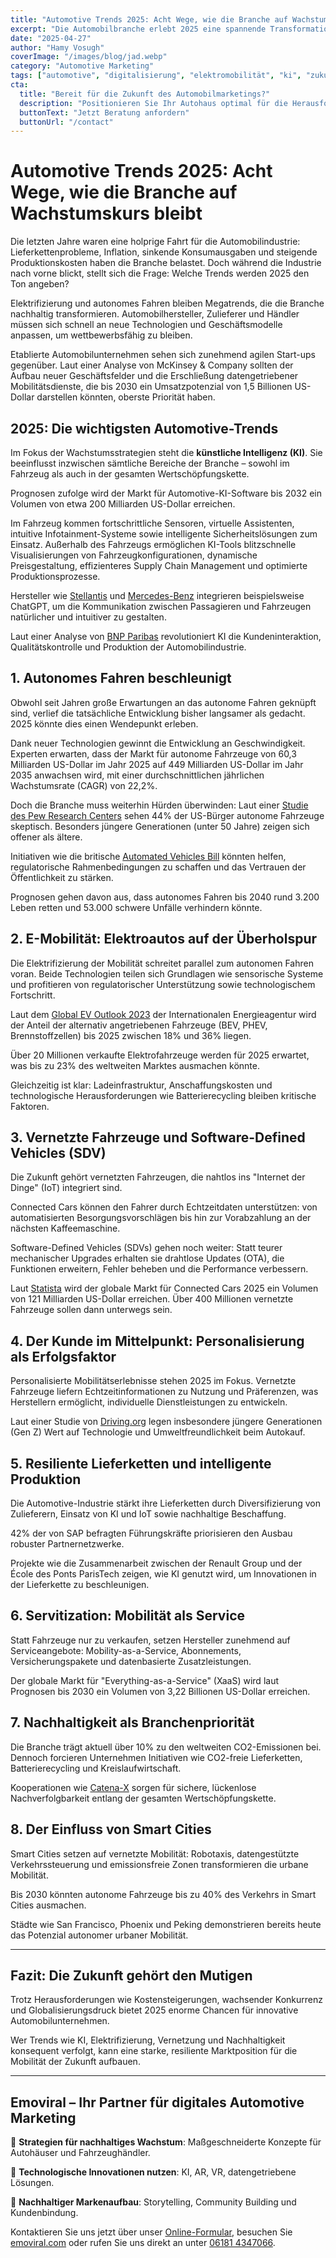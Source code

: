 ```yaml
---
title: "Automotive Trends 2025: Acht Wege, wie die Branche auf Wachstumskurs bleibt"
excerpt: "Die Automobilbranche erlebt 2025 eine spannende Transformation. Entdecken Sie alle Schlüsseltrends, die das Wachstum bestimmen."
date: "2025-04-27"
author: "Hamy Vosugh"
coverImage: "/images/blog/jad.webp"
category: "Automotive Marketing"
tags: ["automotive", "digitalisierung", "elektromobilität", "ki", "zukunftdermobilität"]
cta:
  title: "Bereit für die Zukunft des Automobilmarketings?"
  description: "Positionieren Sie Ihr Autohaus optimal für die Herausforderungen von morgen – mit innovativen digitalen Strategien."
  buttonText: "Jetzt Beratung anfordern"
  buttonUrl: "/contact"
---
```


# Automotive Trends 2025: Acht Wege, wie die Branche auf Wachstumskurs bleibt

Die letzten Jahre waren eine holprige Fahrt für die Automobilindustrie: Lieferkettenprobleme, Inflation, sinkende Konsumausgaben und steigende Produktionskosten haben die Branche belastet. Doch während die Industrie nach vorne blickt, stellt sich die Frage: Welche Trends werden 2025 den Ton angeben?

Elektrifizierung und autonomes Fahren bleiben Megatrends, die die Branche nachhaltig transformieren. Automobilhersteller, Zulieferer und Händler müssen sich schnell an neue Technologien und Geschäftsmodelle anpassen, um wettbewerbsfähig zu bleiben.

Etablierte Automobilunternehmen sehen sich zunehmend agilen Start-ups gegenüber. Laut einer Analyse von McKinsey & Company sollten der Aufbau neuer Geschäftsfelder und die Erschließung datengetriebener Mobilitätsdienste, die bis 2030 ein Umsatzpotenzial von 1,5 Billionen US-Dollar darstellen könnten, oberste Priorität haben.

## 2025: Die wichtigsten Automotive-Trends

Im Fokus der Wachstumsstrategien steht die **künstliche Intelligenz (KI)**. Sie beeinflusst inzwischen sämtliche Bereiche der Branche – sowohl im Fahrzeug als auch in der gesamten Wertschöpfungskette.

Prognosen zufolge wird der Markt für Automotive-KI-Software bis 2032 ein Volumen von etwa 200 Milliarden US-Dollar erreichen.

Im Fahrzeug kommen fortschrittliche Sensoren, virtuelle Assistenten, intuitive Infotainment-Systeme sowie intelligente Sicherheitslösungen zum Einsatz. Außerhalb des Fahrzeugs ermöglichen KI-Tools blitzschnelle Visualisierungen von Fahrzeugkonfigurationen, dynamische Preisgestaltung, effizienteres Supply Chain Management und optimierte Produktionsprozesse.

Hersteller wie [Stellantis](https://www.stellantis.com) und [Mercedes-Benz](https://www.mercedes-benz.com) integrieren beispielsweise ChatGPT, um die Kommunikation zwischen Passagieren und Fahrzeugen natürlicher und intuitiver zu gestalten.

Laut einer Analyse von [BNP Paribas](https://group.bnpparibas/en/news/how-is-artificial-intelligence-driving-transformation-in-the-automotive-industry) revolutioniert KI die Kundeninteraktion, Qualitätskontrolle und Produktion der Automobilindustrie.

## 1. Autonomes Fahren beschleunigt

Obwohl seit Jahren große Erwartungen an das autonome Fahren geknüpft sind, verlief die tatsächliche Entwicklung bisher langsamer als gedacht. 2025 könnte dies einen Wendepunkt erleben.

Dank neuer Technologien gewinnt die Entwicklung an Geschwindigkeit. Experten erwarten, dass der Markt für autonome Fahrzeuge von 60,3 Milliarden US-Dollar im Jahr 2025 auf 449 Milliarden US-Dollar im Jahr 2035 anwachsen wird, mit einer durchschnittlichen jährlichen Wachstumsrate (CAGR) von 22,2%.

Doch die Branche muss weiterhin Hürden überwinden: Laut einer [Studie des Pew Research Centers](https://www.pewresearch.org/internet/2022/03/17/americans-cautious-about-the-deployment-of-driverless-cars/) sehen 44% der US-Bürger autonome Fahrzeuge skeptisch. Besonders jüngere Generationen (unter 50 Jahre) zeigen sich offener als ältere.

Initiativen wie die britische [Automated Vehicles Bill](https://www.smmt.co.uk/back-automated-vehicles-bill-to-unlock-multi-billion-uk-self-driving-revolution/) könnten helfen, regulatorische Rahmenbedingungen zu schaffen und das Vertrauen der Öffentlichkeit zu stärken.

Prognosen gehen davon aus, dass autonomes Fahren bis 2040 rund 3.200 Leben retten und 53.000 schwere Unfälle verhindern könnte.

## 2. E-Mobilität: Elektroautos auf der Überholspur

Die Elektrifizierung der Mobilität schreitet parallel zum autonomen Fahren voran. Beide Technologien teilen sich Grundlagen wie sensorische Systeme und profitieren von regulatorischer Unterstützung sowie technologischem Fortschritt.

Laut dem [Global EV Outlook 2023](https://www.iea.org/reports/global-ev-outlook-2023/prospects-for-electric-vehicle-deployment) der Internationalen Energieagentur wird der Anteil der alternativ angetriebenen Fahrzeuge (BEV, PHEV, Brennstoffzellen) bis 2025 zwischen 18% und 36% liegen.

Über 20 Millionen verkaufte Elektrofahrzeuge werden für 2025 erwartet, was bis zu 23% des weltweiten Marktes ausmachen könnte.

Gleichzeitig ist klar: Ladeinfrastruktur, Anschaffungskosten und technologische Herausforderungen wie Batterierecycling bleiben kritische Faktoren.

## 3. Vernetzte Fahrzeuge und Software-Defined Vehicles (SDV)

Die Zukunft gehört vernetzten Fahrzeugen, die nahtlos ins "Internet der Dinge" (IoT) integriert sind.

Connected Cars können den Fahrer durch Echtzeitdaten unterstützen: von automatisierten Besorgungsvorschlägen bis hin zur Vorabzahlung an der nächsten Kaffeemaschine.

Software-Defined Vehicles (SDVs) gehen noch weiter: Statt teurer mechanischer Upgrades erhalten sie drahtlose Updates (OTA), die Funktionen erweitern, Fehler beheben und die Performance verbessern.

Laut [Statista](https://www.statista.com/statistics/725025/connected-cars-global-market-size-projection/) wird der globale Markt für Connected Cars 2025 ein Volumen von 121 Milliarden US-Dollar erreichen. Über 400 Millionen vernetzte Fahrzeuge sollen dann unterwegs sein.

## 4. Der Kunde im Mittelpunkt: Personalisierung als Erfolgsfaktor

Personalisierte Mobilitätserlebnisse stehen 2025 im Fokus. Vernetzte Fahrzeuge liefern Echtzeitinformationen zu Nutzung und Präferenzen, was Herstellern ermöglicht, individuelle Dienstleistungen zu entwickeln.

Laut einer Studie von [Driving.org](https://www.driving.org/generation-z-the-new-face-of-car-ownership-buying-young-and-prioritizing-price/) legen insbesondere jüngere Generationen (Gen Z) Wert auf Technologie und Umweltfreundlichkeit beim Autokauf.

## 5. Resiliente Lieferketten und intelligente Produktion

Die Automotive-Industrie stärkt ihre Lieferketten durch Diversifizierung von Zulieferern, Einsatz von KI und IoT sowie nachhaltige Beschaffung.

42% der von SAP befragten Führungskräfte priorisieren den Ausbau robuster Partnernetzwerke.

Projekte wie die Zusammenarbeit zwischen der Renault Group und der École des Ponts ParisTech zeigen, wie KI genutzt wird, um Innovationen in der Lieferkette zu beschleunigen.

## 6. Servitization: Mobilität als Service

Statt Fahrzeuge nur zu verkaufen, setzen Hersteller zunehmend auf Serviceangebote: Mobility-as-a-Service, Abonnements, Versicherungspakete und datenbasierte Zusatzleistungen.

Der globale Markt für "Everything-as-a-Service" (XaaS) wird laut Prognosen bis 2030 ein Volumen von 3,22 Billionen US-Dollar erreichen.

## 7. Nachhaltigkeit als Branchenpriorität

Die Branche trägt aktuell über 10% zu den weltweiten CO2-Emissionen bei. Dennoch forcieren Unternehmen Initiativen wie CO2-freie Lieferketten, Batterierecycling und Kreislaufwirtschaft.

Kooperationen wie [Catena-X](https://catena-x.net) sorgen für sichere, lückenlose Nachverfolgbarkeit entlang der gesamten Wertschöpfungskette.

## 8. Der Einfluss von Smart Cities

Smart Cities setzen auf vernetzte Mobilität: Robotaxis, datengestützte Verkehrssteuerung und emissionsfreie Zonen transformieren die urbane Mobilität.

Bis 2030 könnten autonome Fahrzeuge bis zu 40% des Verkehrs in Smart Cities ausmachen.

Städte wie San Francisco, Phoenix und Peking demonstrieren bereits heute das Potenzial autonomer urbaner Mobilität.

---

## Fazit: Die Zukunft gehört den Mutigen

Trotz Herausforderungen wie Kostensteigerungen, wachsender Konkurrenz und Globalisierungsdruck bietet 2025 enorme Chancen für innovative Automobilunternehmen.

Wer Trends wie KI, Elektrifizierung, Vernetzung und Nachhaltigkeit konsequent verfolgt, kann eine starke, resiliente Marktposition für die Mobilität der Zukunft aufbauen.

---

## Emoviral – Ihr Partner für digitales Automotive Marketing

🚗 **Strategien für nachhaltiges Wachstum**: Maßgeschneiderte Konzepte für Autohäuser und Fahrzeughändler.

🔋 **Technologische Innovationen nutzen**: KI, AR, VR, datengetriebene Lösungen.

🌱 **Nachhaltiger Markenaufbau**: Storytelling, Community Building und Kundenbindung.

Kontaktieren Sie uns jetzt über unser [Online-Formular](/kontakt), besuchen Sie [emoviral.com](https://www.emoviral.com) oder rufen Sie uns direkt an unter [06181 4347066](tel:061814347066).